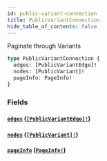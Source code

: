 ```yaml
---
id: public-variant-connection
title: PublicVariantConnection
hide_table_of_contents: false
---
```



Paginate through Variants

```graphql
type PublicVariantConnection {
  edges: [PublicVariantEdge]!
  nodes: [PublicVariant]!
  pageInfo: PageInfo!
}
```


### Fields

#### [`edges`](#) ([`[PublicVariantEdge]!`](/developers/demandhq-apis/storefront-api/graphql/reference/objects/public-variant-edge))




#### [`nodes`](#) ([`[PublicVariant]!`](/developers/demandhq-apis/storefront-api/graphql/reference/objects/public-variant))




#### [`pageInfo`](#) ([`PageInfo!`](/developers/demandhq-apis/storefront-api/graphql/reference/objects/page-info))






